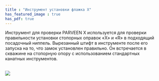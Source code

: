 ```yaml
---
title : "Инструмент установки флажка X"
has_featured_image : true
has_pdf: true
---
```


Инструмент для проверки PARVEEN X используется для проверки правильности установки стопорных оправок «X» и «R» в подходящий посадочный ниппель. Вырезанный штифт в инструменте после его запуска на то, что замок установлен правильно. Он встречается в скважине на стопорную опору с использованием стандартных канатных инструментов.

<br />
<Image src={image} />